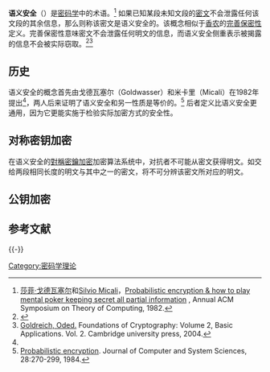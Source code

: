 {{NoteTA|G1=IT}}
'''语义安全'''（{{lang-en|'''Semantic Security'''}}）是[[密码学|密码学]]中的术语。<ref name="goldwasser-micali 1982">[[莎菲·戈德瓦塞尔|莎菲·戈德瓦塞尔]]和[[Silvio_Micali|Silvio Micali]]，[http://portal.acm.org/citation.cfm?id=802212 Probabilistic encryption & how to play mental poker keeping secret all partial information] {{Wayback|url=http://portal.acm.org/citation.cfm?id=802212 |date=20200331173026 }}, Annual ACM Symposium on Theory of Computing, 1982.</ref> 如果已知某段未知文段的[[密文|密文]]不会泄露任何该文段的其余信息，那么则称该密文是语义安全的。该概念相似于[[克勞德·夏農|香农]]的[[完善保密性|完善保密性]]定义。完善保密性意味密文不会泄露任何明文的信息，而语义安全侧重表示被揭露的信息不会被实际窃取。<ref name="shannon">{{cite journal| last=Shannon| first=Claude| title=Communication Theory of Secrecy Systems| journal=Bell System Technical Journal| volume=28| issue=4| pages=656–715| year=1949}}</ref><ref name=Goldreich>[[Oded_Goldreich|Goldreich, Oded.]] Foundations of Cryptography: Volume 2, Basic Applications. Vol. 2. Cambridge university press, 2004.</ref>{{rp|378-381}}

==历史==
语义安全的概念首先由戈德瓦塞尔（Goldwasser）和米卡里（Micali）在1982年提出<ref name="goldwasser-micali 1982" />，两人后来证明了语义安全和另一性质{{le|密文不可辨别性|Ciphertext indistinguishability}}是等价的。<ref name="goldwasser-micali 1984">[http://dx.doi.org/10.1016/0022-0000(84)90070-9 Probabilistic encryption]. Journal of Computer and System Sciences, 28:270-299, 1984.</ref> 后者定义比语义安全更通用，因为它更能实施于检验实际加密方式的安全性。

==对称密钥加密==
{{main|對稱密鑰加密}}
在语义安全的[[對稱密鑰加密|對稱密鑰加密]]加密算法系统中，对抗者不可能从密文获得明文。如交给两段相同长度的明文与其中之一的密文，将不可分辨该密文所对应的明文。

==公钥加密==
{{main|公钥加密}}

== 参考文献 ==
{{Reflist|2}}

{{-}}
{{密码学}}

[[Category:密码学理论|Category:密码学理论]]